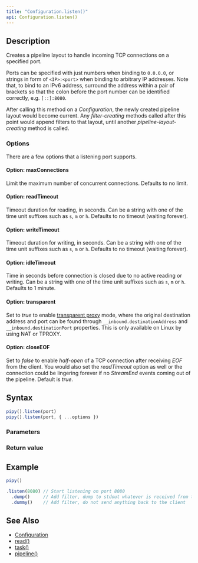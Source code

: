 ```yaml
---
title: "Configuration.listen()"
api: Configuration.listen()
---
```


## Description

Creates a pipeline layout to handle incoming TCP connections on a specified port.

Ports can be specified with just numbers when binding to `0.0.0.0`, or strings in form of `<IP>:<port>` when binding to arbitrary IP addresses. Note that, to bind to an IPv6 address, surround the address within a pair of brackets so that the colon before the port number can be identified correctly, e.g. `[::]:8080`.

After calling this method on a _Configuration_, the newly created pipeline layout would become current. Any _filter-creating_ methods called after this point would append filters to that layout, until another _pipeline-layout-creating_ method is called.

### Options

There are a few options that a listening port supports.

#### Option: maxConnections

Limit the maximum number of concurrent connections. Defaults to no limit.

#### Option: readTimeout

Timeout duration for reading, in seconds. Can be a string with one of the time unit suffixes such as `s`, `m` or `h`. Defaults to no timeout (waiting forever).

#### Option: writeTimeout

Timeout duration for writing, in seconds. Can be a string with one of the time unit suffixes such as `s`, `m` or `h`. Defaults to no timeout (waiting forever).

#### Option: idleTimeout

Time in seconds before connection is closed due to no active reading or writing. Can be a string with one of the time unit suffixes such as `s`, `m` or `h`. Defaults to 1 minute.

#### Option: transparent

Set to _true_ to enable [transparent proxy](https://en.wikipedia.org/wiki/Proxy_server#Transparent_proxy) mode, where the original destination address and port can be found through `__inbound.destinationAddress` and `__inbound.destinationPort` properties. This is only available on Linux by using NAT or TPROXY.

#### Option: closeEOF

Set to _false_ to enable _half-open_ of a TCP connection after receiving _EOF_ from the client. You would also set the _readTimeout_ option as well or the connection could be lingering forever if no _StreamEnd_ events coming out of the pipeline. Default is _true_.

## Syntax

``` js
pipy().listen(port)
pipy().listen(port, { ...options })
```

### Parameters

<Parameters/>

### Return value

<ReturnValue/>

## Example

``` js
pipy()

.listen(8080) // Start listening on port 8080
  .dump()     // Add filter, dump to stdout whatever is received from the port
  .dummy()    // Add filter, do not send anything back to the client
```

## See Also

* [Configuration](/reference/api/Configuration)
* [read()](/reference/api/Configuration/read)
* [task()](/reference/api/Configuration/task)
* [pipeline()](/reference/api/Configuration/pipeline)
